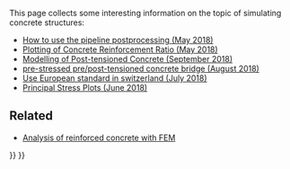 <languages/>
<translate>

<!--T:1-->
This page collects some interesting information on the topic of simulating concrete structures:

<!--T:4-->
* [https://forum.freecadweb.org/viewtopic.php?f=18&t=28635 How to use the pipeline postprocessing (May 2018)]
* [https://forum.freecadweb.org/viewtopic.php?f=18&t=28821 Plotting of Concrete Reinforcement Ratio (May 2018)]
* [https://forum.freecadweb.org/viewtopic.php?f=18&t=30697 Modelling of Post-tensioned Concrete (September 2018)]
* [https://forum.freecadweb.org/viewtopic.php?f=18&t=30286 pre-stressed pre/post-tensioned concrete bridge (August 2018)]
* [https://forum.freecadweb.org/viewtopic.php?f=18&t=29930 Use European standard in switzerland (July 2018)]
* [https://forum.freecadweb.org/viewtopic.php?f=18&t=29381 Principal Stress Plots (June 2018)]

==Related== <!--T:5-->

<!--T:3-->
* [[Analysis_of_reinforced_concrete_with_FEM|Analysis of reinforced concrete with FEM]]


</translate>
{{FEM Tools navi{{#translation:}}}}
{{Userdocnavi{{#translation:}}}}